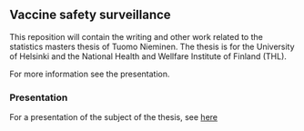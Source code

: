 ## Vaccine safety surveillance

This reposition will contain the writing and other work related to the statistics masters thesis of Tuomo Nieminen. The thesis is for the University of Helsinki and the National Health and Wellfare Institute of Finland (THL).

For more information see the presentation.

### Presentation

For a presentation of the subject of the thesis, see [here](https://tuomonieminen.github.io/Thesis/)
